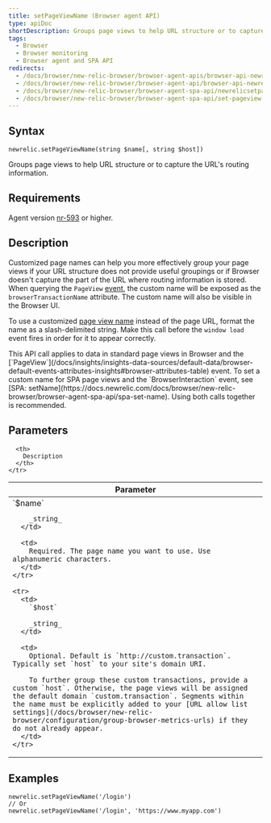```yaml
---
title: setPageViewName (Browser agent API)
type: apiDoc
shortDescription: Groups page views to help URL structure or to capture the URL&#039;s routing information.
tags:
  - Browser
  - Browser monitoring
  - Browser agent and SPA API
redirects:
  - /docs/browser/new-relic-browser/browser-agent-apis/browser-api-newrelicsetpageviewname
  - /docs/browser/new-relic-browser/browser-agent-api/browser-api-newrelicsetpageviewname
  - /docs/browser/new-relic-browser/browser-agent-spa-api/newrelicsetpageviewname-browser-agent-api
  - /docs/browser/new-relic-browser/browser-agent-spa-api/set-pageview-name
---
```


## Syntax

```
newrelic.setPageViewName(string $name[, string $host])
```

Groups page views to help URL structure or to capture the URL's routing information.

## Requirements

Agent version [nr-593](https://docs.newrelic.com/docs/release-notes/new-relic-browser-release-notes/browser-agent-release-notes) or higher.

## Description

Customized page names can help you more effectively group your page views if your URL structure does not provide useful groupings or if Browser doesn't capture the part of the URL where routing information is stored. When querying the `PageView` [event](/docs/using-new-relic/data/understand-data/new-relic-data-types#event-data), the custom name will be exposed as the `browserTransactionName` attribute. The custom name will also be visible in the Browser UI.

To use a customized [page view name](/docs/browser/new-relic-browser/additional-standard-features/page-views-insights-your-sites-popularity) instead of the page URL, format the name as a slash-delimited string. Make this call before the `window load` event fires in order for it to appear correctly.

<Callout variant="tip">
  This API call applies to data in standard page views in Browser and the [`PageView`](/docs/insights/insights-data-sources/default-data/browser-default-events-attributes-insights#browser-attributes-table) event. To set a custom name for SPA page views and the `BrowserInteraction` event, see [SPA: setName](https://docs.newrelic.com/docs/browser/new-relic-browser/browser-agent-spa-api/spa-set-name). Using both calls together is recommended.
</Callout>

## Parameters

<Table>
  <thead>
    <tr>
      <th width="25%">
        Parameter
      </th>

      <th>
        Description
      </th>
    </tr>
  </thead>

  <tbody>
    <tr>
      <td>
        `$name`

        _string_
      </td>

      <td>
        Required. The page name you want to use. Use alphanumeric characters.
      </td>
    </tr>

    <tr>
      <td>
        `$host`

        _string_
      </td>

      <td>
        Optional. Default is `http://custom.transaction`. Typically set `host` to your site's domain URI.

        To further group these custom transactions, provide a custom `host`. Otherwise, the page views will be assigned the default domain `custom.transaction`. Segments within the name must be explicitly added to your [URL allow list settings](/docs/browser/new-relic-browser/configuration/group-browser-metrics-urls) if they do not already appear.
      </td>
    </tr>
  </tbody>
</Table>

## Examples

```
newrelic.setPageViewName('/login')
// Or
newrelic.setPageViewName('/login', 'https://www.myapp.com')
```
